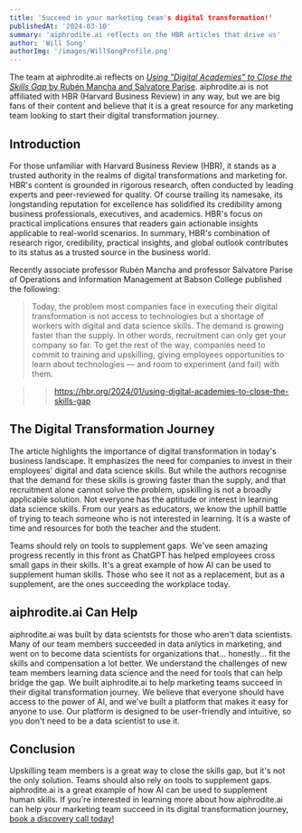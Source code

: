 ```yaml
---
title: 'Succeed in your marketing team's digital transformation!'
publishedAt: '2024-03-10'
summary: 'aiphrodite.ai reflects on the HBR articles that drive us'
author: 'Will Song'
authorImg: '/images/WillSongProfile.png'
---
```


The team at aiphrodite.ai reflects on [_Using "Digital Academies" to Close the Skills Gap_
by Rubén Mancha and Salvatore Parise](https://hbr.org/2024/01/using-digital-academies-to-close-the-skills-gap). aiphrodite.ai is not affiliated with HBR (Harvard Business Review) in any way, but we are big fans of their content and believe that it is a great resource for any marketing team looking to start their digital transformation journey.

## Introduction

For those unfamiliar with Harvard Business Review (HBR), it stands as a trusted authority in the realms of digital transformations and marketing for. HBR's content is grounded in rigorous research, often conducted by leading experts and peer-reviewed for quality. Of course trailing its namesake, its longstanding reputation for excellence has solidified its credibility among business professionals, executives, and academics. HBR's focus on practical implications ensures that readers gain actionable insights applicable to real-world scenarios. In summary, HBR's combination of research rigor, credibility, practical insights, and global outlook contributes to its status as a trusted source in the business world.

Recently associate professor Rubén Mancha and professor Salvatore Parise of Operations and Information Management at Babson College published the following:

> Today, the problem most companies face in executing their digital transformation is not access to technologies but a shortage of workers with digital and data science skills. The demand is growing faster than the supply. In other words, recruitment can only get your company so far. To get the rest of the way, companies need to commit to training and upskilling, giving employees opportunities to learn about technologies — and room to experiment (and fail) with them.

>> https://hbr.org/2024/01/using-digital-academies-to-close-the-skills-gap

## The Digital Transformation Journey

The article highlights the importance of digital transformation in today's business landscape. It emphasizes the need for companies to invest in their employees' digital and data science skills. But while the authors recognise that the demand for these skills is growing faster than the supply, and that recruitment alone cannot solve the problem, upskilling is not a broadly applicable solution. Not everyone has the aptitude or interest in learning data science skills. From our years as educators, we know the uphill battle of trying to teach someone who is not interested in learning. It is a waste of time and resources for both the teacher and the student.

Teams should rely on tools to supplement gaps. We've seen amazing progress recently in this front as ChatGPT has helped employees cross small gaps in their skills. It's a great example of how AI can be used to supplement human skills. Those who see it not as a replacement, but as a  supplement, are the ones succeeding the workplace today.

## aiphrodite.ai Can Help

aiphrodite.ai was built by data scientsts for those who aren't data scientists. Many of our team members succeeded in data anlytics in marketing, and went on to become data scientists for organizations that... honestly... fit the skills and compensation a lot better. We understand the challenges of new team members learning data science and the need for tools that can help bridge the gap. We built aiphrodite.ai to help marketing teams succeed in their digital transformation journey. We believe that everyone should have access to the power of AI, and we've built a platform that makes it easy for anyone to use. Our platform is designed to be user-friendly and intuitive, so you don't need to be a data scientist to use it.

## Conclusion

Upskilling team members is a great way to close the skills gap, but it's not the only solution. Teams should also rely on tools to supplement gaps. aiphrodite.ai is a great example of how AI can be used to supplement human skills. If you're interested in learning more about how aiphrodite.ai can help your marketing team succeed in its digital transformation journey, [book a discovery call today!](https://calendly.com/aiphrodite/discover)